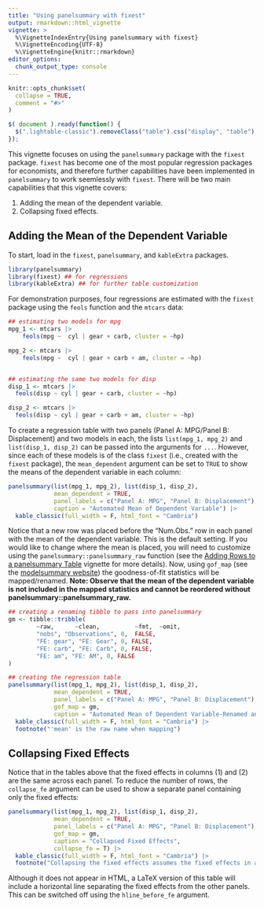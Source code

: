 ```yaml
---
title: "Using panelsummary with fixest"
output: rmarkdown::html_vignette
vignette: >
  %\VignetteIndexEntry{Using panelsummary with fixest}
  %\VignetteEncoding{UTF-8}
  %\VignetteEngine{knitr::rmarkdown}
editor_options: 
  chunk_output_type: console
---
```


```r
knitr::opts_chunk$set(
  collapse = TRUE,
  comment = "#>"
)
```

```js
$( document ).ready(function() {
  $(".lightable-classic").removeClass("table").css("display", "table");
});
```
This vignette focuses on using the `panelsummary` package with the `fixest` package. `fixest` has become one of the most popular regression packages for economists, and therefore further capabilities have been implemented in `panelsummary` to work seemlessly with `fixest`. There will be two main capabilities that this vignette covers:

1. Adding the mean of the dependent variable.
2. Collapsing fixed effects.

## Adding the Mean of the Dependent Variable

To start, load in the `fixest`, `panelsummary`, and `kableExtra` packages. 

```r
library(panelsummary)
library(fixest) ## for regressions
library(kableExtra) ## for further table customization
```

For demonstration purposes, four regressions are estimated with the `fixest` package using the `feols` function and the `mtcars` data:

```r
## estimating two models for mpg
mpg_1 <- mtcars |>
    feols(mpg ~  cyl | gear + carb, cluster = ~hp)

mpg_2 <- mtcars |>
    feols(mpg ~  cyl | gear + carb + am, cluster = ~hp)


## estimating the same two models for disp
disp_1 <- mtcars |> 
  feols(disp ~ cyl | gear + carb, cluster = ~hp)

disp_2 <- mtcars |> 
  feols(disp ~ cyl | gear + carb + am, cluster = ~hp)
```

To create a regression table with two panels (Panel A: MPG/Panel B: Displacement) and two models in each, the lists `list(mpg_1, mpg_2)` and `list(disp_1, disp_2)` can be passed into the arguments for `...`. However, since each of these models is of the class `fixest` (i.e., created with the `fixest` package), the `mean_dependent` argument can be set to `TRUE` to show the means of the dependent variable in each column:

```r
panelsummary(list(mpg_1, mpg_2), list(disp_1, disp_2), 
             mean_dependent = TRUE,
             panel_labels = c("Panel A: MPG", "Panel B: Displacement"),
             caption = "Automated Mean of Dependent Variable") |> 
  kable_classic(full_width = F, html_font = "Cambria") 
```

Notice that a new row was placed before the "Num.Obs." row in each panel with the mean of the dependent variable. This is the default setting. If you would like to change where the mean is placed, you will need to customize using the `panelsummary::panelsummary_raw` function (see the  [Adding Rows to a panelsummary Table](https://michaeltopper1.github.io/panelsummary/articles/adding_rows.html) vignette for more details). Now, using `gof_map` (see the [modelsummary website](https://vincentarelbundock.github.io/modelsummary/articles/modelsummary.html#gof_map)) the goodness-of-fit statistics will be mapped/renamed. **Note: Observe that the mean of the dependent variable is not included in the mapped statistics and  cannot be reordered without panelsummary::panelsummary_raw.**

```r
## creating a renaming tibble to pass into panelsummary 
gm <- tibble::tribble(
        ~raw,      ~clean,          ~fmt,  ~omit,
        "nobs", "Observations", 0,  FALSE,
        "FE: gear", "FE: Gear", 0, FALSE,
        "FE: carb", "FE: Carb", 0, FALSE,
        "FE: am", "FE: AM", 0, FALSE
)

## creating the regression table
panelsummary(list(mpg_1, mpg_2), list(disp_1, disp_2),
             mean_dependent = TRUE,
             panel_labels = c("Panel A: MPG", "Panel B: Displacement"),
             gof_map = gm,
             caption = "Automated Mean of Dependent Variable-Renamed and Reordered") |> 
  kable_classic(full_width = F, html_font = "Cambria") |> 
  footnote("'mean' is the raw name when mapping")

```

## Collapsing Fixed Effects

Notice that in the tables above that the fixed effects in columns (1) and (2) are the same across each panel. To reduce the number of rows, the `collapse_fe` argument can be used to show a separate panel containing only the fixed effects:

```r
panelsummary(list(mpg_1, mpg_2), list(disp_1, disp_2),
             mean_dependent = TRUE,
             panel_labels = c("Panel A: MPG", "Panel B: Displacement"),
             gof_map = gm,
             caption = "Collapsed Fixed Effects",
             collapse_fe = T) |> 
  kable_classic(full_width = F, html_font = "Cambria") |> 
  footnote("Collapsing the fixed effects assumes the fixed effects in all panels are the same!")
```

Although it does not appear in HTML, a LaTeX version of this table will include a horizontal line separating the fixed effects from the other panels. This can be switched off using the `hline_before_fe` argument. 
